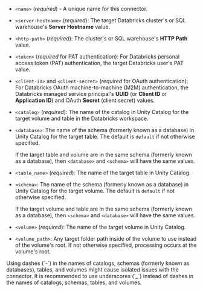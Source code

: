 - `<name>` (_required_) - A unique name for this connector.
- `<server-hostname>` (_required_): The target Databricks cluster's or SQL warehouse's **Server Hostname** value.
- `<http-path>` (_required_): The cluster's or SQL warehouse's **HTTP Path** value.
- `<token>` (_required_ for PAT authentication): For Databricks personal access token (PAT) authentication, the target Databricks user's PAT value.
- `<client-id>` and `<client-secret>` (_required_ for OAuth authentication): For Databricks OAuth machine-to-machine (M2M) authentication, the Databricks managed service principal's **UUID** (or **Client ID** or **Application ID**) and OAuth **Secret** (client secret) values. 
- `<catalog>` (_required_): The name of the catalog in Unity Catalog for the target volume and table in the Databricks workspace.
- `<database>`: The name of the schema (formerly known as a database) in Unity Catalog for the target table. The default is `default` if not otherwise specified.

  If the target table and volume are in the same schema (formerly known as a database), then `<database>` and `<schema>` will have the same values.

- `<table_name>` (_required_): The name of the target table in Unity Catalog.
- `<schema>`: The name of the schema  (formerly known as a database) in Unity Catalog for the target volume. The default is `default` if not otherwise specified.

  If the target volume and table are in the same schema (formerly known as a database), then `<schema>` and `<database>` will have the same values.

- `<volume>` (_required_): The name of the target volume in Unity Catalog.
- `<volume_path>`: Any target folder path inside of the volume to use instead of the volume's root. If not otherwise specified, processing occurs at the volume's root.

<Note>
    Using dashes (`-`) in the names of catalogs, schemas (formerly known as databases), tables, and volumes might cause isolated issues with the connector. It is 
    recommended to use underscores (`_`) instead of dashes in the names of catalogs, schemas, tables, and volumes.
</Note>

